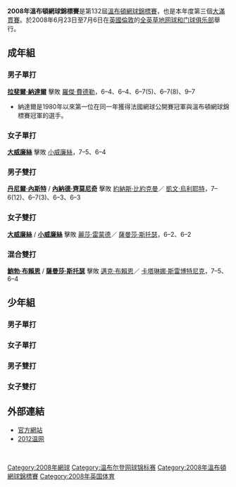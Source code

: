 {{noteTA
|T=zh-hans:2008年温布尔登网球锦标赛;zh-hk:2008年溫布頓網球錦標賽;zh-tw:2008年溫布頓網球錦標賽;
|1=zh-hans:温布尔登;zh-hk:溫布頓;zh-tw:溫布頓;
}}
{{GrandSlamInfo|2008|溫布頓網球錦標賽|
| date=6月23日－7月6日
| edition=122屆
| champms={{flagicon|ESP}} [[拉斐爾·納達爾|拉斐爾·納達爾]] 
| champws={{flagicon|USA}} [[大威廉絲|大威廉絲]]
| champmd={{flagicon|CAN}} [[丹尼爾·內斯特|丹尼爾·內斯特]]／{{flagicon|SRB}} [[內納德·齊莫尼奇|內納德·齊莫尼奇]]
| champwd={{flagicon|USA}} [[大威廉絲|大威廉絲]]／{{flagicon|USA}} [[小威廉絲|小威廉絲]]
| champxd={{flagicon|USA}} [[鮑勃·布賴恩|鮑勃·布賴恩]]／{{flagicon|AUS}} [[薩曼莎·斯托瑟|薩曼莎·斯托瑟]]
}}
'''2008年溫布頓網球錦標賽'''是第132屆[[溫布頓網球錦標賽|溫布頓網球錦標賽]]，也是本年度第三個[[網球大滿貫|大滿貫賽]]。於2008年6月23日至7月6日在[[英國|英國]][[倫敦|倫敦]]的[[全英草地网球和门球俱乐部|全英草地网球和门球俱乐部]]舉行。

== 成年組 ==
=== 男子單打 ===
{{main|2008年溫布頓網球錦標賽男子單打比賽}}
{{main|2008年溫布頓網球錦標賽男子單打決賽}}
{{flagicon|ESP}} '''[[拉斐爾·納達爾|拉斐爾·納達爾]]''' 擊敗 {{flagicon|SUI}} [[羅傑·費德勒|羅傑·費德勒]]，6–4、6–4、6–7(5)、6–7(8)、9–7
* 納達爾是1980年以來第一位在同一年獲得法國網球公開賽冠軍與溫布頓網球錦標賽冠軍的選手。

=== 女子單打 ===
{{main|2008年溫布頓網球錦標賽女子單打比賽}}
{{flagicon|USA}} '''[[大威廉絲|大威廉絲]]''' 擊敗 {{flagicon|USA}} [[小威廉絲|小威廉絲]]，7–5、6–4

=== 男子雙打 ===
{{main|2008年溫布頓網球錦標賽男子雙打比賽}}
{{flagicon|CAN}} '''[[丹尼爾·內斯特|丹尼爾·內斯特]]''' / {{flagicon|SRB}} '''[[內納德·齊莫尼奇|內納德·齊莫尼奇]]''' 擊敗 {{flagicon|SWE}} [[約納斯·比約克曼|約納斯·比約克曼]]／{{flagicon|ZIM}} [[凱文·烏利耶特|凱文·烏利耶特]]，7–6(12)、6–7(3)、6–3、6–3

=== 女子雙打 ===
{{main|2008年溫布頓網球錦標賽女子雙打比賽}}
{{flagicon|USA}} '''[[大威廉絲|大威廉絲]]''' / {{flagicon|USA}} '''[[小威廉絲|小威廉絲]]''' 擊敗 {{flagicon|USA}} [[麗莎·雷蒙德|麗莎·雷蒙德]]／{{flagicon|AUS}} [[薩曼莎·斯托瑟|薩曼莎·斯托瑟]]，6–2、6–2

=== 混合雙打 ===
{{main|2008年溫布頓網球錦標賽混合雙打比賽}}
{{flagicon|USA}} '''[[鮑勃·布賴恩|鮑勃·布賴恩]]''' / {{flagicon|AUS}} '''[[薩曼莎·斯托瑟|薩曼莎·斯托瑟]]''' 擊敗 {{flagicon|USA}} [[邁克·布賴恩|邁克·布賴恩]]／{{flagicon|SLO}} [[卡塔琳娜·斯雷博特尼克|卡塔琳娜·斯雷博特尼克]]，7–5、6–4

== 少年組 ==
=== 男子單打 ===

=== 女子單打 ===


=== 男子雙打 ===


=== 女子雙打 ===

== 外部連結 ==
{{commonscat|2008 Wimbledon Championships}}
* [http://www.wimbledon.org/ 官方網站]{{Wayback|url=http://www.wimbledon.org/ |date=20080904135640 }}
* [https://web.archive.org/web/20120530090459/http://www.taimo.cn/2012WO 2012温网]
<br />
{{start box}}
{{succession box | before=[[2007年温布尔登网球锦标赛|2007年温布尔登网球锦标赛]]| title=[[溫布頓網球錦標賽|溫布頓網球錦標賽]] | years= | after=[[2009年溫布頓網球錦標賽|2009年溫布頓網球錦標賽]]}}
{{succession box | before=[[2008年法國網球公開賽|2008年法國網球公開賽]]| title=[[網球大滿貫|網球大滿貫]] | years= | after=[[2008年美國網球公開賽|2008年美國網球公開賽]]}}
{{end box}}
{{温网列表}}

{{Authority control}}
[[Category:2008年網球|Category:2008年網球]]
[[Category:温布尔登网球锦标赛|Category:温布尔登网球锦标赛]]
[[Category:2008年溫布頓網球錦標賽|Category:2008年溫布頓網球錦標賽]]
[[Category:2008年英国体育|Category:2008年英国体育]]